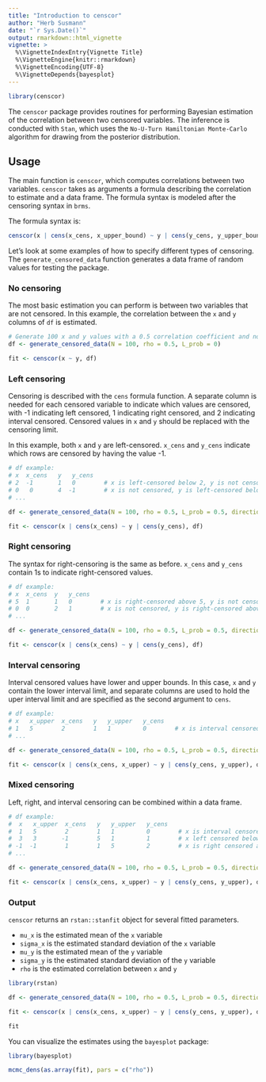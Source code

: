 ```yaml
---
title: "Introduction to censcor"
author: "Herb Susmann"
date: "`r Sys.Date()`"
output: rmarkdown::html_vignette
vignette: >
  %\VignetteIndexEntry{Vignette Title}
  %\VignetteEngine{knitr::rmarkdown}
  %\VignetteEncoding{UTF-8}
  %\VignetteDepends{bayesplot}
---
```


```r
library(censcor)
```

The `censcor` package provides routines for performing Bayesian estimation of the correlation between two censored variables. The inference is conducted with `Stan`, which uses the `No-U-Turn Hamiltonian Monte-Carlo` algorithm for drawing from the posterior distribution.

## Usage

The main function is `censcor`, which computes correlations between two variables. `censcor` takes as arguments a formula describing the correlation to estimate and a data frame. The formula syntax is modeled after the censoring syntax in `brms`.

The formula syntax is:

```r
censcor(x | cens(x_cens, x_upper_bound) ~ y | cens(y_cens, y_upper_bound), df)
```

Let's look at some examples of how to specify different types of censoring. The `generate_censored_data` function generates a data frame of random values for testing the package.

### No censoring

The most basic estimation you can perform is between two variables that are not censored. In this example, the correlation between the `x` and `y` columns of `df` is estimated.

```r
# Generate 100 x and y values with a 0.5 correlation coefficient and no censoring
df <- generate_censored_data(N = 100, rho = 0.5, L_prob = 0)

fit <- censcor(x ~ y, df)
```

### Left censoring
Censoring is described with the `cens` formula function. A separate column is needed for each censored variable to indicate which values are censored, with -1 indicating left censored, 1 indicating right censored, and 2 indicating interval censored. Censored values in `x` and `y` should be replaced with the censoring limit.

In this example, both `x` and `y` are left-censored. `x_cens` and `y_cens` indicate which rows are censored by having the value -1.

```r
# df example:
# x  x_cens   y   y_cens
# 2  -1       1   0        # x is left-censored below 2, y is not censored
# 0   0       4  -1        # x is not censored, y is left-censored below 2
# ...

df <- generate_censored_data(N = 100, rho = 0.5, L_prob = 0.5, direction = -1)

fit <- censcor(x | cens(x_cens) ~ y | cens(y_cens), df)
```

### Right censoring

The syntax for right-censoring is the same as before. `x_cens` and `y_cens` contain 1s to indicate right-censored values.

```r
# df example:
# x  x_cens  y   y_cens
# 5  1       1   0        # x is right-censored above 5, y is not censored
# 0  0       2   1        # x is not censored, y is right-censored above 2
# ...

df <- generate_censored_data(N = 100, rho = 0.5, L_prob = 0.5, direction = 1)

fit <- censcor(x | cens(x_cens) ~ y | cens(y_cens), df)
```

### Interval censoring

Interval censored values have lower and upper bounds. In this case, `x` and `y` contain the lower interval limit, and separate columns are used to hold the uper interval limit and are specified as the second argument to `cens`.


```r
# df example:
# x   x_upper  x_cens   y   y_upper   y_cens
# 1   5        2        1   1         0        # x is interval censored between 1 and 5; y is not censored
# ...

df <- generate_censored_data(N = 100, rho = 0.5, L_prob = 0.5, direction = 2)

fit <- censcor(x | cens(x_cens, x_upper) ~ y | cens(y_cens, y_upper), df)
```


### Mixed censoring

Left, right, and interval censoring can be combined within a data frame.

```r
# df example:
#  x   x_upper  x_cens   y   y_upper   y_cens
#  1   5        2        1   1         0        # x is interval censored between 1 and 5; y is not censored
#  3   3       -1        5   1         1        # x left censored below 3, y is right censored above 5
# -1  -1        1        1   5         2        # x is right censored above -1, y is interval censored between 1 and 5
# ...

df <- generate_censored_data(N = 100, rho = 0.5, L_prob = 0.5, direction = c(-1, 1, 2))

fit <- censcor(x | cens(x_cens, x_upper) ~ y | cens(y_cens, y_upper), df)

```

### Output

`censcor` returns an `rstan::stanfit` object for several fitted parameters.

- `mu_x` is the estimated mean of the `x` variable
- `sigma_x` is the estimated standard deviation of the `x` variable
- `mu_y` is the estimated mean of the `y` variable
- `sigma_y` is the estimated standard deviation of the `y` variable
- `rho` is the estimated correlation between `x` and `y`

```r
library(rstan)

df <- generate_censored_data(N = 100, rho = 0.5, L_prob = 0.5, direction = -1)

fit <- censcor(x | cens(x_cens, x_upper) ~ y | cens(y_cens, y_upper), df, iter = 600)

fit

```

You can visualize the estimates using the `bayesplot` package:

```r
library(bayesplot)

mcmc_dens(as.array(fit), pars = c("rho"))
```
